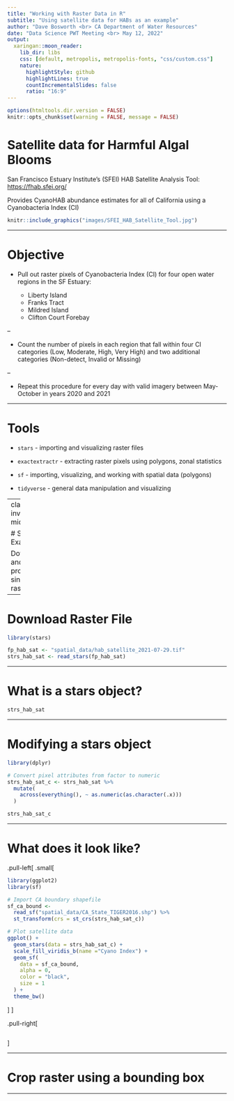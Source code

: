 ```yaml
---
title: "Working with Raster Data in R"
subtitle: "Using satellite data for HABs as an example"
author: "Dave Bosworth <br> CA Department of Water Resources"
date: "Data Science PWT Meeting <br> May 12, 2022"
output:
  xaringan::moon_reader:
    lib_dir: libs
    css: [default, metropolis, metropolis-fonts, "css/custom.css"]
    nature:
      highlightStyle: github
      highlightLines: true
      countIncrementalSlides: false
      ratio: "16:9"
---
```


```r
options(htmltools.dir.version = FALSE)
knitr::opts_chunk$set(warning = FALSE, message = FALSE)
```

# Satellite data for Harmful Algal Blooms

San Francisco Estuary Institute's (SFEI) HAB Satellite Analysis Tool: <https://fhab.sfei.org/>

Provides CyanoHAB abundance estimates for all of California using a Cyanobacteria Index (CI)

```r
knitr::include_graphics("images/SFEI_HAB_Satellite_Tool.jpg")
```

---

# Objective

- Pull out raster pixels of Cyanobacteria Index (CI) for four open water regions in the SF Estuary:
  
  - Liberty Island
  - Franks Tract
  - Mildred Island
  - Clifton Court Forebay

--

- Count the number of pixels in each region that fall within four CI categories (Low, Moderate, High, Very High) and two additional categories (Non-detect, Invalid or Missing)

--

- Repeat this procedure for every day with valid imagery between May-October in years 2020 and 2021

---

# Tools

- `stars` - importing and visualizing raster files

- `exactextractr` - extracting raster pixels using polygons, zonal statistics

- `sf` - importing, visualizing, and working with spatial data (polygons)

- `tidyverse` - general data manipulation and visualizing

---
class: inverse, middle

# Simple Example

Download and process a single raster file

---

# Download Raster File

```r
library(stars)

fp_hab_sat <- "spatial_data/hab_satellite_2021-07-29.tif"
strs_hab_sat <- read_stars(fp_hab_sat)
```

---

# What is a stars object?

```r
strs_hab_sat
```

---

# Modifying a stars object

```r
library(dplyr)

# Convert pixel attributes from factor to numeric
strs_hab_sat_c <- strs_hab_sat %>%
  mutate(
    across(everything(), ~ as.numeric(as.character(.x)))
  )

strs_hab_sat_c
```

---

# What does it look like?

.pull-left[
.small[
```r
library(ggplot2)
library(sf)

# Import CA boundary shapefile
sf_ca_bound <-
  read_sf("spatial_data/CA_State_TIGER2016.shp") %>%
  st_transform(crs = st_crs(strs_hab_sat_c))

# Plot satellite data
ggplot() +
  geom_stars(data = strs_hab_sat_c) +
  scale_fill_viridis_b(name ="Cyano Index") +
  geom_sf(
    data = sf_ca_bound,
    alpha = 0,
    color = "black",
    size = 1
  ) +
  theme_bw()
```
]
]

.pull-right[
```r

```
]

---

# Crop raster using a bounding box


---
